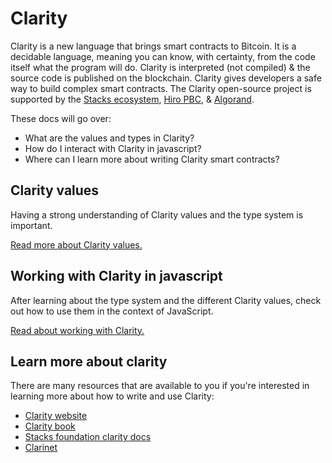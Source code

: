 # Clarity

Clarity is a new language that brings smart contracts to Bitcoin. It is a decidable language, meaning you can know, with
certainty, from the code itself what the program will do. Clarity is interpreted (not compiled) & the source code is
published on the blockchain. Clarity gives developers a safe way to build complex smart contracts. The Clarity open-source
project is supported by the [Stacks ecosystem](https://stacks.org), [Hiro PBC](https://hiro.so), & [Algorand](https://www.algorand.com/).

These docs will go over:
- What are the values and types in Clarity?
- How do I interact with Clarity in javascript?
- Where can I learn more about writing Clarity smart contracts?


## Clarity values

Having a strong understanding of Clarity values and the type system is important.

[Read more about Clarity values.](./clarity/values)

## Working with Clarity in javascript

After learning about the type system and the different Clarity values, check out how to use them in the context of JavaScript.

[Read about working with Clarity.](./clarity/interacting)

## Learn more about clarity

There are many resources that are available to you if you're interested in learning more about how to write and use Clarity:

- [Clarity website](https://clarity-lang.org/)
- [Clarity book](https://book.clarity-lang.org/)
- [Stacks foundation clarity docs](https://docs.stacks.co/docs/write-smart-contracts/)
- [Clarinet](https://github.com/hirosystems/clarinet#clarinet)
